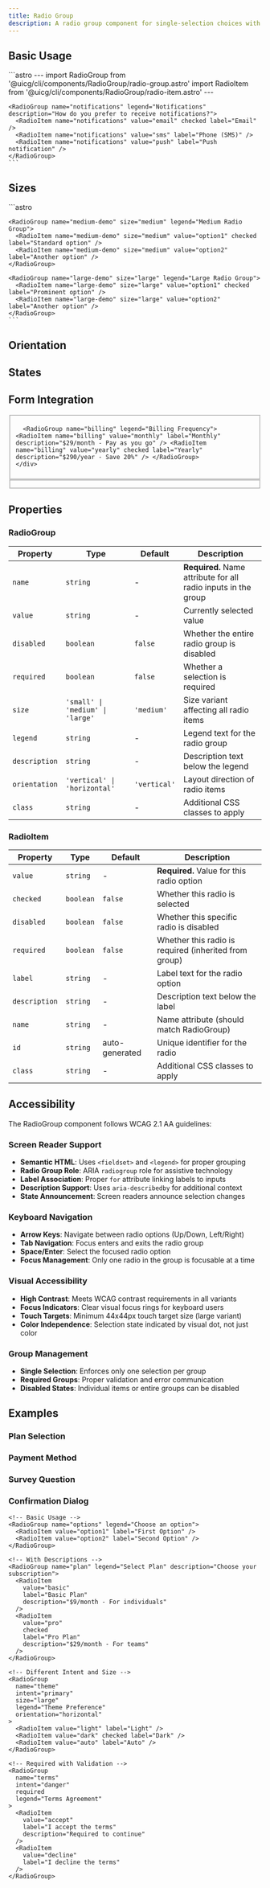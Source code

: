```yaml
---
title: Radio Group
description: A radio group component for single-selection choices with keyboard navigation and accessibility features.
---
```



## Basic Usage

<Tabs>
  <TabItem label="Preview">
    <div class="not-content border border-gray-100 dark:border-gray-800 rounded-lg p-6 bg-white dark:bg-gray-900 space-y-6">
      <RadioGroup name="notifications" legend="Notifications" description="How do you prefer to receive notifications?">
        <RadioItem name="notifications" value="email" checked label="Email" />
        <RadioItem name="notifications" value="sms" label="Phone (SMS)" />
        <RadioItem name="notifications" value="push" label="Push notification" />
      </RadioGroup>
    </div>
  </TabItem>
  <TabItem label="Code">
    ```astro
    ---
    import RadioGroup from '@uicg/cli/components/RadioGroup/radio-group.astro'
    import RadioItem from '@uicg/cli/components/RadioGroup/radio-item.astro'
    ---

    <RadioGroup name="notifications" legend="Notifications" description="How do you prefer to receive notifications?">
      <RadioItem name="notifications" value="email" checked label="Email" />
      <RadioItem name="notifications" value="sms" label="Phone (SMS)" />
      <RadioItem name="notifications" value="push" label="Push notification" />
    </RadioGroup>
    ```
  </TabItem>
</Tabs>

## Sizes

<Tabs>
  <TabItem label="Preview">
    <div class="not-content border border-gray-100 dark:border-gray-800 rounded-lg p-6 bg-white dark:bg-gray-900 space-y-6">
      <RadioGroup name="small-demo" size="small" legend="Small Radio Group">
        <RadioItem name="small-demo" size="small" value="option1" checked label="Compact option" />
        <RadioItem name="small-demo" size="small" value="option2" label="Another option" />
      </RadioGroup>
      <RadioGroup name="medium-demo" size="medium" legend="Medium Radio Group">
        <RadioItem name="medium-demo" size="medium" value="option1" checked label="Standard option" />
        <RadioItem name="medium-demo" size="medium" value="option2" label="Another option" />
      </RadioGroup>
      <RadioGroup name="large-demo" size="large" legend="Large Radio Group">
        <RadioItem name="large-demo" size="large" value="option1" checked label="Prominent option" />
        <RadioItem name="large-demo" size="large" value="option2" label="Another option" />
      </RadioGroup>
    </div>
  </TabItem>
  <TabItem label="Code">
    ```astro
    <RadioGroup name="small-demo" size="small" legend="Small Radio Group">
      <RadioItem name="small-demo" size="small" value="option1" checked label="Compact option" />
      <RadioItem name="small-demo" size="small" value="option2" label="Another option" />
    </RadioGroup>

    <RadioGroup name="medium-demo" size="medium" legend="Medium Radio Group">
      <RadioItem name="medium-demo" size="medium" value="option1" checked label="Standard option" />
      <RadioItem name="medium-demo" size="medium" value="option2" label="Another option" />
    </RadioGroup>

    <RadioGroup name="large-demo" size="large" legend="Large Radio Group">
      <RadioItem name="large-demo" size="large" value="option1" checked label="Prominent option" />
      <RadioItem name="large-demo" size="large" value="option2" label="Another option" />
    </RadioGroup>
    ```
  </TabItem>
</Tabs>

## Orientation

<div class="not-content space-y-8">
  <RadioGroup name="vertical-demo" orientation="vertical" legend="Vertical Layout"> <RadioItem name="vertical-demo" value="option1" checked label="First option" /> <RadioItem name="vertical-demo" value="option2" label="Second option" /> <RadioItem name="vertical-demo" value="option3" label="Third option" /> </RadioGroup>

  <RadioGroup name="horizontal-demo" orientation="horizontal" legend="Horizontal Layout"> <RadioItem name="horizontal-demo" value="option1" checked label="First" /> <RadioItem name="horizontal-demo" value="option2" label="Second" /> <RadioItem name="horizontal-demo" value="option3" label="Third" /> </RadioGroup>
</div>

## States

<div class="not-content space-y-8">
  <RadioGroup name="required-demo" required legend="Required Selection" description="You must choose one option to continue"> <RadioItem name="required-demo" value="option1" label="Required option 1" /> <RadioItem name="required-demo" value="option2" label="Required option 2" /> </RadioGroup>

  <RadioGroup name="disabled-demo" disabled legend="Disabled Radio Group" description="This entire group cannot be interacted with"> <RadioItem name="disabled-demo" value="option1" checked label="Disabled checked" /> <RadioItem name="disabled-demo" value="option2" label="Disabled unchecked" /> </RadioGroup>

  <RadioGroup name="mixed-demo" legend="Mixed States"> <RadioItem name="mixed-demo" value="option1" checked label="Available option" description="You can select this" /> <RadioItem name="mixed-demo" value="option2" disabled label="Disabled option" description="This option is not available" /> <RadioItem name="mixed-demo" value="option3" label="Another available option" description="Also selectable" /> </RadioGroup>
</div>

## Form Integration

<div class="not-content space-y-8">
  <Fieldset legend="Account Settings" description="Configure your account preferences">
    <div class="space-y-6">
      <RadioGroup name="account-type" legend="Account Type" description="Choose your account level"> <RadioItem name="account-type" value="personal" checked label="Personal Account" description="For individual use" /> <RadioItem name="account-type" value="business" label="Business Account" description="For teams and organizations" /> <RadioItem name="account-type" value="enterprise" label="Enterprise Account" description="Advanced features and support" /> </RadioGroup>
      
      <RadioGroup name="billing" legend="Billing Frequency"> <RadioItem name="billing" value="monthly" label="Monthly" description="$29/month - Pay as you go" /> <RadioItem name="billing" value="yearly" checked label="Yearly" description="$290/year - Save 20%" /> </RadioGroup>
    </div>
  </Fieldset>

  <Fieldset intent="warning" legend="Data Privacy" description="Choose your privacy settings carefully">
    <RadioGroup name="privacy" legend="Data Sharing Level"> <RadioItem name="privacy" value="minimal" checked label="Minimal Sharing" description="Only essential data is shared" /> <RadioItem name="privacy" value="standard" label="Standard Sharing" description="Anonymized analytics and usage data" /> <RadioItem name="privacy" value="full" label="Full Sharing" description="All data for personalization" /> </RadioGroup>
  </Fieldset>
</div>

## Properties

### RadioGroup

| Property | Type | Default | Description |
|----------|------|---------|-------------|
| `name` | `string` | - | **Required.** Name attribute for all radio inputs in the group |
| `value` | `string` | - | Currently selected value |
| `disabled` | `boolean` | `false` | Whether the entire radio group is disabled |
| `required` | `boolean` | `false` | Whether a selection is required |
| `size` | `'small' \| 'medium' \| 'large'` | `'medium'` | Size variant affecting all radio items |
| `legend` | `string` | - | Legend text for the radio group |
| `description` | `string` | - | Description text below the legend |
| `orientation` | `'vertical' \| 'horizontal'` | `'vertical'` | Layout direction of radio items |
| `class` | `string` | - | Additional CSS classes to apply |

### RadioItem

| Property | Type | Default | Description |
|----------|------|---------|-------------|
| `value` | `string` | - | **Required.** Value for this radio option |
| `checked` | `boolean` | `false` | Whether this radio is selected |
| `disabled` | `boolean` | `false` | Whether this specific radio is disabled |
| `required` | `boolean` | `false` | Whether this radio is required (inherited from group) |
| `label` | `string` | - | Label text for the radio option |
| `description` | `string` | - | Description text below the label |
| `name` | `string` | - | Name attribute (should match RadioGroup) |
| `id` | `string` | auto-generated | Unique identifier for the radio |
| `class` | `string` | - | Additional CSS classes to apply |

## Accessibility

The RadioGroup component follows WCAG 2.1 AA guidelines:

### Screen Reader Support
- **Semantic HTML**: Uses `<fieldset>` and `<legend>` for proper grouping
- **Radio Group Role**: ARIA `radiogroup` role for assistive technology
- **Label Association**: Proper `for` attribute linking labels to inputs
- **Description Support**: Uses `aria-describedby` for additional context
- **State Announcement**: Screen readers announce selection changes

### Keyboard Navigation
- **Arrow Keys**: Navigate between radio options (Up/Down, Left/Right)
- **Tab Navigation**: Focus enters and exits the radio group
- **Space/Enter**: Select the focused radio option
- **Focus Management**: Only one radio in the group is focusable at a time

### Visual Accessibility
- **High Contrast**: Meets WCAG contrast requirements in all variants
- **Focus Indicators**: Clear visual focus rings for keyboard users
- **Touch Targets**: Minimum 44x44px touch target size (large variant)
- **Color Independence**: Selection state indicated by visual dot, not just color

### Group Management
- **Single Selection**: Enforces only one selection per group
- **Required Groups**: Proper validation and error communication
- **Disabled States**: Individual items or entire groups can be disabled

## Examples

### Plan Selection

<div class="not-content">
  <RadioGroup name="plan-selection" legend="Choose Your Plan" description="Select the subscription that works best for you"> <RadioItem name="plan-selection" value="starter" label="Starter" description="$9/month - Perfect for individuals" /> <RadioItem name="plan-selection" value="professional" checked label="Professional" description="$29/month - Best for small teams" /> <RadioItem name="plan-selection" value="enterprise" label="Enterprise" description="$99/month - Advanced features" /> </RadioGroup>
</div>

### Payment Method

<div class="not-content">
  <RadioGroup name="payment" legend="Payment Method" orientation="horizontal"> <RadioItem name="payment" value="card" checked label="Credit Card" /> <RadioItem name="payment" value="paypal" label="PayPal" /> <RadioItem name="payment" value="bank" label="Bank Transfer" /> </RadioGroup>
</div>

### Survey Question

<div class="not-content">
  <RadioGroup name="satisfaction" legend="How satisfied are you with our service?" required> <RadioItem name="satisfaction" value="very-satisfied" label="Very Satisfied" /> <RadioItem name="satisfaction" value="satisfied" label="Satisfied" /> <RadioItem name="satisfaction" value="neutral" label="Neutral" /> <RadioItem name="satisfaction" value="dissatisfied" label="Dissatisfied" /> <RadioItem name="satisfaction" value="very-dissatisfied" label="Very Dissatisfied" /> </RadioGroup>
</div>

### Confirmation Dialog

<div class="not-content">
  <RadioGroup name="confirmation" legend="Are you sure you want to delete this item?" required> <RadioItem name="confirmation" value="yes" label="Yes, delete it" description="This action cannot be undone" /> <RadioItem name="confirmation" value="no" checked label="No, keep it" description="Cancel the deletion" /> </RadioGroup>
</div>

```astro
<!-- Basic Usage -->
<RadioGroup name="options" legend="Choose an option">
  <RadioItem value="option1" label="First Option" />
  <RadioItem value="option2" label="Second Option" />
</RadioGroup>

<!-- With Descriptions -->
<RadioGroup name="plan" legend="Select Plan" description="Choose your subscription">
  <RadioItem 
    value="basic" 
    label="Basic Plan" 
    description="$9/month - For individuals"
  />
  <RadioItem 
    value="pro" 
    checked 
    label="Pro Plan" 
    description="$29/month - For teams"
  />
</RadioGroup>

<!-- Different Intent and Size -->
<RadioGroup 
  name="theme" 
  intent="primary" 
  size="large"
  legend="Theme Preference"
  orientation="horizontal"
>
  <RadioItem value="light" label="Light" />
  <RadioItem value="dark" checked label="Dark" />
  <RadioItem value="auto" label="Auto" />
</RadioGroup>

<!-- Required with Validation -->
<RadioGroup 
  name="terms" 
  intent="danger"
  required
  legend="Terms Agreement"
>
  <RadioItem 
    value="accept" 
    label="I accept the terms" 
    description="Required to continue"
  />
  <RadioItem 
    value="decline" 
    label="I decline the terms"
  />
</RadioGroup>
```
